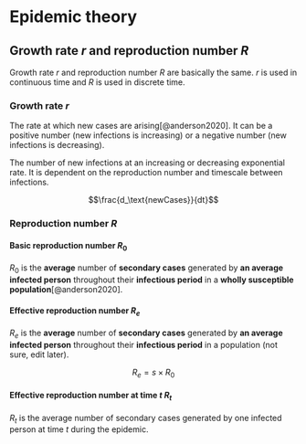 # Epidemic theory

## Growth rate $r$ and reproduction number $R$

Growth rate $r$ and reproduction number $R$ are basically the same. $r$ is used in continuous time and $R$ is used in discrete time.

### Growth rate $r$

The rate at which new cases are arising[@anderson2020]. It can be a positive number (new infections is increasing) or a negative number (new infections is decreasing).

The number of new infections at an increasing or decreasing exponential rate. It is dependent on the reproduction number and timescale between infections.

$$\frac{d_\text{newCases}}{dt}$$

### Reproduction number $R$



#### Basic reproduction number $R_0$

$R_0$ is the **average** number of **secondary cases** generated by **an average infected person** throughout their **infectious period** in a **wholly susceptible population**[@anderson2020].

#### Effective reproduction number $R_e$

$R_e$ is the **average** number of **secondary cases** generated by **an average infected person** throughout their **infectious period** in a population (not sure, edit later).

$$R_e = s \times R_0$$

#### Effective reproduction number at time $t$ $R_t$

$R_t$ is the average number of secondary cases generated by one infected person at time $t$ during the epidemic.


